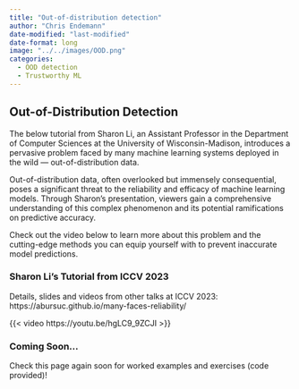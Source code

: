 ```yaml
---
title: "Out-of-distribution detection"
author: "Chris Endemann"
date-modified: "last-modified"
date-format: long
image: "../../images/OOD.png"
categories:
  - OOD detection
  - Trustworthy ML
---
```

## Out-of-Distribution Detection
The below tutorial from Sharon Li, an Assistant Professor in the Department of Computer Sciences at the University of Wisconsin-Madison, introduces a pervasive problem faced by many machine learning systems deployed in the wild — out-of-distribution data.

Out-of-distribution data, often overlooked but immensely consequential, poses a significant threat to the reliability and efficacy of machine learning models. Through Sharon's presentation, viewers gain a comprehensive understanding of this complex phenomenon and its potential ramifications on predictive accuracy.

Check out the video below to learn more about this problem and the cutting-edge methods you can equip yourself with to prevent inaccurate model predictions. 

### Sharon Li's Tutorial from ICCV 2023
Details, slides and videos from other talks at ICCV 2023: https://abursuc.github.io/many-faces-reliability/

{{< video https://youtu.be/hgLC9_9ZCJI >}}

### Coming Soon...
Check this page again soon for worked examples and exercises (code provided)! 
